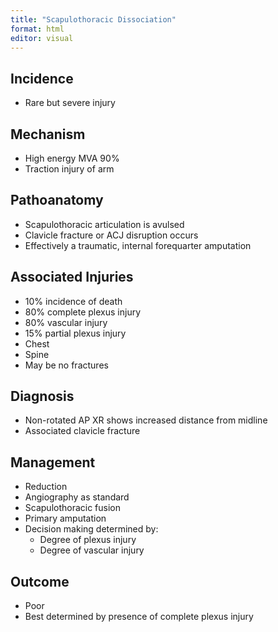 ```yaml
---
title: "Scapulothoracic Dissociation"
format: html
editor: visual
---
```


## Incidence
- Rare but severe injury

## Mechanism
- High energy MVA 90%
- Traction injury of arm

## Pathoanatomy
- Scapulothoracic articulation is avulsed
- Clavicle fracture or ACJ disruption occurs
- Effectively a traumatic, internal forequarter amputation

## Associated Injuries
- 10% incidence of death
- 80% complete plexus injury
- 80% vascular injury
- 15% partial plexus injury
- Chest
- Spine
- May be no fractures

## Diagnosis
- Non-rotated AP XR shows increased distance from midline
- Associated clavicle fracture

## Management
- Reduction
- Angiography as standard
- Scapulothoracic fusion
- Primary amputation
- Decision making determined by:
  - Degree of plexus injury
  - Degree of vascular injury

## Outcome
- Poor
- Best determined by presence of complete plexus injury
